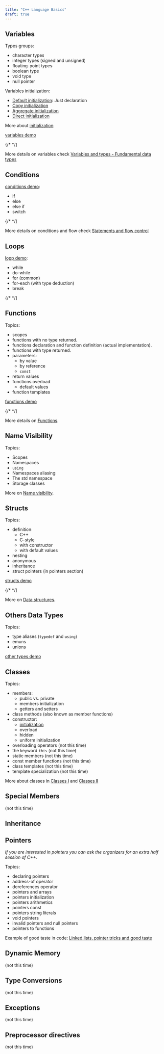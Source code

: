 ```yaml
---
title: "C++ Language Basics"
draft: true
---
```


## Variables

Types groups:
- character types
- integer types (signed and unsigned)
- floating-point types
- boolean type
- void type
- null pointer

Variables initialization:
- [Default initialization](https://en.cppreference.com/w/cpp/language/default_initialization): Just declaration
- [Copy initialization](https://en.cppreference.com/w/cpp/language/copy_initialization)
- [Aggregate initialization](https://en.cppreference.com/w/cpp/language/aggregate_initialization)
- [Direct initialization](ttps://en.cppreference.com/w/cpp/language/direct_initialization)

More about [initialization](https://en.cppreference.com/w/cpp/language/initialization)

[variables demo](https://github.com/harleylara/cpp-intro/blob/master/002-basics/var.cpp)

{/*
<CodeBlock
filename="var.cpp" 
code="" 
lang="cpp"
remoteURL="https://raw.githubusercontent.com/harleylara/cpp-intro/master/002-basics/var.cpp"
/>
*/}

More details on variables check [Variables and types - Fundamental data types](https://cplusplus.com/doc/tutorial/variables/#fundamental)

## Conditions

[conditions demo](https://github.com/harleylara/cpp-intro/blob/master/002-basics/conditions.cpp):
- if
- else
- else if
- switch

{/*
<CodeBlock
filename="conditions.cpp" 
code="" 
lang="cpp"
remoteURL="https://raw.githubusercontent.com/harleylara/cpp-intro/master/002-basics/conditions.cpp"
/>
*/}

More details on conditions and flow check [Statements and flow control](https://cplusplus.com/doc/tutorial/control/)

## Loops

[lopp demo](https://github.com/harleylara/cpp-intro/blob/master/002-basics/loops.cpp):
- while
- do-while
- for (common)
- for-each (with type deduction)
- break

{/*
<CodeBlock
filename="conditions.cpp"
code="" 
lang="cpp"
remoteURL="https://raw.githubusercontent.com/harleylara/cpp-intro/master/002-basics/loops.cpp"
/>
*/}

## Functions

Topics:
- scopes
- functions with no type returned.
- functions declaration and function definition (actual implementation).
- functions with type returned.
- parameters:
    - by value
    - by reference
    - `const`
- return values
- functions overload
    - default values
- function templates

[functions demo](https://github.com/harleylara/cpp-intro/blob/master/002-basics/functions.cpp)

{/*
<CodeBlock
filename="functions.cpp"
code="" 
lang="cpp"
remoteURL="https://raw.githubusercontent.com/harleylara/cpp-intro/master/002-basics/functions.cpp"
/>
*/}

More details on [Functions](https://cplusplus.com/doc/tutorial/functions2/).

## Name Visibility

Topics:
- Scopes
- Namespaces
- `using`
- Namespaces aliasing
- The std namespace
- Storage classes

More on [Name visibility](https://cplusplus.com/doc/tutorial/namespaces/).

## Structs

Topics:
- definition
    - C++
    - C-style
    - with constructor
    - with default values
- nesting
- anonymous
- inheritance
- struct pointers (in pointers section)

[structs demo](https://github.com/harleylara/cpp-intro/blob/master/002-basics/structs.cpp)

{/*
<CodeBlock
filename="structs.cpp"
code="" 
lang="cpp"
remoteURL="https://raw.githubusercontent.com/harleylara/cpp-intro/master/002-basics/structs.cpp"
/>
*/}

More on [Data structures](https://cplusplus.com/doc/tutorial/structures/).

## Others Data Types

Topics:
- type aliases (`typedef` and `using`)
- emuns
- unions

[other types demo](https://github.com/harleylara/cpp-intro/blob/master/002-basics/others.cpp)

<Drawio
    file="cpp.drawio"
    page="2"
    description="memory layout of a union."
/>


## Classes

Topics:
- members: 
    - public vs. private
    - members initialization
    - getters and setters
- class methods (also known as member functions)
- constructor:
    - [initialization](https://en.cppreference.com/w/cpp/language/value_initialization)
    - overload
    - hidden
    - uniform initialization
- overloading operators (not this time)
- the keyword `this` (not this time)
- static members (not this time)
- const member functions (not this time)
- class templates (not this time)
- template specialization (not this time)

More about classes in [Classes I](https://cplusplus.com/doc/tutorial/classes/) and [Classes II](https://cplusplus.com/doc/tutorial/templates/)

## Special Members

(not this time)

## Inheritance

## Pointers

<Important
    note="Don't be afraid."
/>

*If you are interested in pointers you can ask the organizers for an extra half session of C++.*

Topics:
- declaring pointers
- address-of operator
- dereferences operator
- pointers and arrays
- pointers initialization
- pointers arithmetics
- pointers const
- pointers string literals
- void pointers
- invalid pointers and null pointers
- pointers to functions

Example of good taste in code: [Linked lists, pointer tricks and good taste](https://github.com/mkirchner/linked-list-good-taste)

## Dynamic Memory

(not this time)

## Type Conversions

(not this time)

## Exceptions

(not this time)

## Preprocessor directives

(not this time)
